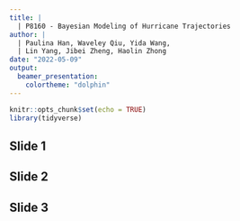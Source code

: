 ```yaml
---
title: |
  | P8160 - Bayesian Modeling of Hurricane Trajectories
author: |
  | Paulina Han, Waveley Qiu, Yida Wang,
  | Lin Yang, Jibei Zheng, Haolin Zhong
date: "2022-05-09"
output:
  beamer_presentation:
    colortheme: "dolphin"
---
```


```r
knitr::opts_chunk$set(echo = TRUE)
library(tidyverse)
```

## Slide 1

## Slide 2

## Slide 3